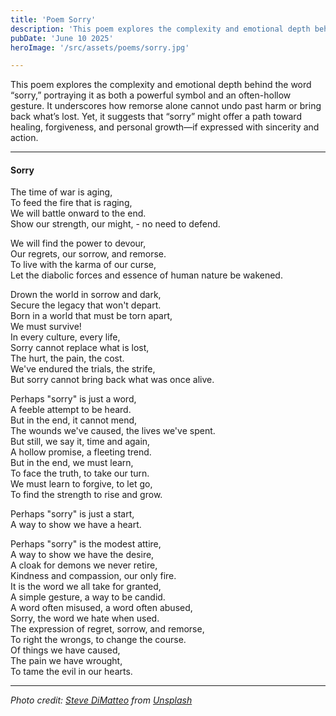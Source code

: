 ```yaml
---
title: 'Poem Sorry'
description: 'This poem explores the complexity and emotional depth behind the word “sorry,”'
pubDate: 'June 10 2025'
heroImage: '/src/assets/poems/sorry.jpg'

---
```



This poem explores the complexity and emotional depth behind the word “sorry,” portraying it as both a powerful symbol and an often-hollow gesture. It underscores how remorse alone cannot undo past harm or bring back what’s lost. Yet, it suggests that “sorry” might offer a path toward healing, forgiveness, and personal growth—if expressed with sincerity and action.

---
#### Sorry

The time of war is aging, <br/>
To feed the fire that is raging, <br/>
We will battle onward to the end. <br/>
Show our strength, our might, - no need to defend. <br/>

We will find the power to devour, <br/>
Our regrets, our sorrow, and remorse. <br/>
To live with the karma of our curse, <br/>
Let the diabolic forces and essence of human nature be wakened. <br/>

Drown the world in sorrow and dark, <br/>
Secure the legacy that won't depart. <br/>
Born in a world that must be torn apart, <br/>
We must survive! <br/>
In every culture, every life, <br/>
Sorry cannot replace what is lost, <br/>
The hurt, the pain, the cost. <br/>
We've endured the trials, the strife, <br/>
But sorry cannot bring back what was once alive. <br/>


Perhaps "sorry" is just a word, <br/>
A feeble attempt to be heard. <br/>
But in the end, it cannot mend, <br/>
The wounds we've caused, the lives we've spent. <br/>
But still, we say it, time and again, <br/>
A hollow promise, a fleeting trend. <br/>
But in the end, we must learn, <br/>
To face the truth, to take our turn. <br/>
We must learn to forgive, to let go, <br/>
To find the strength to rise and grow. <br/>

Perhaps "sorry" is just a start, <br/>
A way to show we have a heart. <br/>

Perhaps "sorry" is the modest attire, <br/>
A way to show we have the desire, <br/>
A cloak for demons we never retire, <br/>
Kindness and compassion, our only fire. <br/>
It is the word we all take for granted, <br/>
A simple gesture, a way to be candid. <br/>
A word often misused, a word often abused, <br/>
Sorry, the word we hate when used. <br/>
The expression of regret, sorrow, and remorse, <br/>
To right the wrongs, to change the course. <br/>
Of things we have caused,<br/>
The pain we have wrought, <br/>
To tame the evil in our hearts.<br/>

---
*Photo credit: [Steve DiMatteo](https://unsplash.com/@stevedimatteo?utm_content=creditCopyText&utm_medium=referral&utm_source=unsplash) from [Unsplash](https://unsplash.com)*
